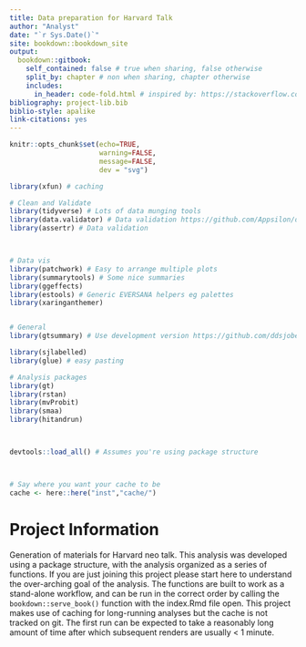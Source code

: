 ```yaml
--- 
title: Data preparation for Harvard Talk
author: "Analyst"
date: "`r Sys.Date()`"
site: bookdown::bookdown_site
output: 
  bookdown::gitbook:
    self_contained: false # true when sharing, false otherwise
    split_by: chapter # non when sharing, chapter otherwise
    includes:
      in_header: code-fold.html # inspired by: https://stackoverflow.com/questions/45360998/code-folding-in-bookdown
bibliography: project-lib.bib
biblio-style: apalike
link-citations: yes
---
```



```r
knitr::opts_chunk$set(echo=TRUE, 
                      warning=FALSE, 
                      message=FALSE, 
                      dev = "svg")

library(xfun) # caching

# Clean and Validate
library(tidyverse) # Lots of data munging tools
library(data.validator) # Data validation https://github.com/Appsilon/data.validator
library(assertr) # Data validation



# Data vis
library(patchwork) # Easy to arrange multiple plots
library(summarytools) # Some nice summaries
library(ggeffects)
library(estools) # Generic EVERSANA helpers eg palettes
library(xaringanthemer)


# General
library(gtsummary) # Use development version https://github.com/ddsjoberg/gtsummary

library(sjlabelled)
library(glue) # easy pasting

# Analysis packages
library(gt)
library(rstan)
library(mvProbit)
library(smaa)
library(hitandrun)



devtools::load_all() # Assumes you're using package structure



# Say where you want your cache to be
cache <- here::here("inst","cache/")

```


# Project Information

Generation of materials for Harvard neo talk. This analysis was developed using a package structure, with
the analysis organized as a series of functions. If you are just joining this
project please start here to understand the over-arching goal of the analysis.
The functions are built to work as a stand-alone workflow, and can be run in the
correct order by calling the `bookdown::serve_book()` function with the
index.Rmd file open. This project makes use of caching for long-running analyses
but the cache is not tracked on git. The first run can be expected to take a
reasonably long amount of time after which subsequent renders are usually < 1 minute.



